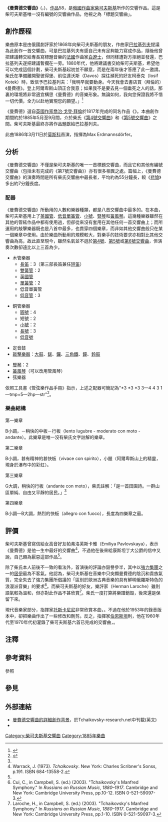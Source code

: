 {{NoteTA
|T=zh-cn:曼弗雷德交响曲;zh-tw:曼弗雷德交響曲;zh-hk:曼費德交響曲;
|1=zh-cn:曼弗雷德交响曲;zh-tw:曼弗雷德交響曲;zh-hk:曼費德交響曲;
}}
'''《曼費德交響曲》'''({{lang-en|'''Manfred Symphony'''}}，{{lang-ru|'''Симфония «Манфред»'''}})，[[作品號|作品]]58，是[[俄國|俄國]][[作曲家|作曲家]][[柴可夫斯基|柴可夫斯基]]所作的交響作品。這是柴可夫斯基唯一沒有編號的交響曲作品，他視之為「標題交響曲」。

== 創作歷程 ==
樂曲原本是由俄國劇評家{{le|史塔索夫|Vladimir Stasov}}於1868年向柴可夫斯基的朋友，作曲家[[巴拉基列夫|巴拉基列夫]]提議為此創作一首交響曲，可是巴拉基列夫有感自己未有足夠能力寫成作品，隨後他曾把建議轉交給專長寫標題音樂的[[法國|法國]]作曲家[[白遼士|白遼士]]，但同樣遭對方拒絕並發還，巴拉基列夫遂把建議暫擱在一旁{{efn|1=史氏原本便是聽了白遼士訪問俄國的演出，深受其《幻想交響曲》及《哈洛德在義大利》啟發，而引發了提議創作的意圖。巴拉基列夫拒絕此一提議後，雖曾轉向白遼士，但此時白遼士困於健康狀況不佳，沒有應允。}}。1880年代，他將建議書交給柴可夫斯基，希望他可以完成這個計劃，柴可夫斯基起初並不願意，而是在兩年後才答應了此一邀請。柴氏在準備離開聖彼得堡、前往達沃斯（Davos）探往瀕死的好友柯泰克（Iosif Kotek）時，致信予巴拉基列夫：「我明早就要動身。今天我會去書店買（拜倫的）《曼費德》。登上阿爾卑斯山頂正合我意；如果我不是要去見一個垂死之人的話，那裏的環境將非常適宜構思《曼費德》的音樂形象。無論如何，我向您保證我將不惜一切代價，全力以赴地實現您的願望。」<ref name="Musik144">{{Cite book|title=謬思客·古典月刊 第144期|last=吳毓庭|publisher=有樂出版事業有限公司|year=2019年8月|isbn=|location=台北市|pages=28}}</ref>

《曼費德》選自[[英國|英國]][[作家|作家]][[喬治·戈登·拜倫|喬治·戈登·拜倫]]於1817年完成的同名作品《{{le|曼費德|Manfred}}》{{efn|1=曼弗雷德的遭遇，其不能曝光的愛戀、悲觀且憂鬱的情緒，都呼應了柴氏本人的人生境遇。}}。本曲創作期間約於1885年5月至9月間，介於柴氏《[[第4號交響曲_(柴可夫斯基)|第4號交響曲]]》和《[[第5號交響曲_(柴可夫斯基)|第5號交響曲]]》之間。柴可夫斯基最終亦將作品題獻給巴拉基列夫。

此曲1886年3月11日於[[莫斯科|莫斯科]]首演，指揮為Max Erdmannsdörfer。

== 分析 ==
《曼費德交響曲》不僅是柴可夫斯基的唯一一首標題交響曲，而且它和其他有編號交響曲（包括未有完成的《第7號交響曲》）亦有很多相異之處。篇幅上，《曼費德交響曲》的演奏時間是所有柴氏交響曲中最長者，平均約為55分鐘長，較《[[第6號交響曲_(柴可夫斯基)|悲愴]]》多出約7分鐘長度。

=== 配器 ===
《曼費德交響曲》所動用的人數和樂器種類，都是八首交響曲中最多的。在本曲，柴可夫斯基用上了[[英國管|英國管]]、[[低音單簧管|低音單簧管]]、[[小號|小號]]、[[豎琴|豎琴]]和[[簧風琴|簧風琴]]。這幾種樂器雖然在其他的管絃作品中都有使用過，但卻從來沒有套用在其他任何一首交響曲上；而所運用的敲擊樂器既也是八首中最多，也貫穿四個樂章，而非如其他交響曲般只在某一個樂章中使用。由於樂曲所動用的規模較大，對樂手的技術要求亦相對比其他交響曲為高，故此直至現今，雖然名氣並不遜於[[第4號交響曲_(柴可夫斯基)|第4號]]、[[第5號交響曲_(柴可夫斯基)|第5號]]或[[第6号交响曲_(柴可夫斯基)|第6號交響曲]]，但演奏次數卻遠比以上三首為少。

{{multicol}}
* 木管樂器
** [[長笛|長笛]]：3（第三部長笛兼任[[短笛|短笛]]）
** [[雙簧管|雙簧管]]：2
** [[英國管|英國管]]
** [[單簧管|單簧管]]：2
** 低音單簧管
** [[低音管|低音管]]：3
{{multicol-break}}
* 銅管樂器
** [[圓號|圓號]]：4
** 短號：2
** [[小號|小號]]：2
** [[長號|長號]]：3
** [[低音號|低音號]]
{{multicol-break}}
* 定音鼓
* [[敲擊樂器|敲擊樂器]]：[[大鼓|大鼓]]、[[鈸|鈸]]、[[鑼|鑼]]、[[三角鐵|三角鐵]]、[[鐘|鐘]]、[[鈴鼓|鈴鼓]]
{{multicol-break}}
* [[豎琴|豎琴]]：2
* [[簧風琴|簧風琴]]（可以改用管風琴）
* 弦樂器
{{multicol-end}}

依照工具書《管弦樂作品手冊》指示，上述之配器可簡記為"*3 *3 *3 3—4 4 3 1—tmp+5—2hp—str"<ref>{{Cite book|title=''ORCHESTRAL MUSIC: A Handbook.''|url=https://archive.org/details/orchestralmusic00dani|last=Daniels|first=David|publisher=Scarecrow Press, Inc.|year=1996|isbn=0-8108-3228-3|location=Lanham|pages=[https://archive.org/details/orchestralmusic00dani/page/n424 412]|edition=3rd ed.}}</ref>。

=== 樂曲結構 ===
;第一樂章
B小調，{{clarify|痛哭的緩板}}－稍快的中板－行板（lento lugubre - moderato con moto - andante）。此樂章是唯一沒有柴氏文字註解的樂章。

;第二樂章
B小調，甚有精神的甚快板（vivace con spirito），小題〈阿爾卑斯山上的精靈，現身於瀑布中的彩虹〉。

;第三樂章
G大調，稍快的行板（andante con moto），柴氏註解：「是一首田園詩。一群山區單純、自由又平靜的居民。」<ref name="Musik144" />

;第四樂章
B小調—B大調，熱烈的快板（allegro con fuoco），長度為四樂章之最。

== 評價 ==
柴可夫斯基曾寫信給女高音好友帕弗洛芙斯卡雅（Emiliya Pavlovskaya），表示《曼費德》是他一生中最好的交響曲<ref>Warrack, J. (1973). ''Tchaikovsky''. New York: Charles Scribner's Sonss, p.191. ISBN 684-13558-2.</ref>，不過他在後來給康斯坦丁大公爵的信中又說，自己頗為厭惡這部作品<ref name="Musik144" />。

除了柴氏本人前後不一致的看法外，首演後的評論亦毀譽參半，其中以[[強力集團|強力集團]]之一的[[居伊|居伊]]最為不客氣。他認為，柴可夫斯基在音樂中只突顯曼費德的陰沉和貴族氣質，完全失去了強力集團所倡議的「區別於歐洲古典音樂的具有鮮明俄羅斯特色的浪漫派音樂」的要求<ref>Cui, C., in Campbell, S. (ed.) (2003). "Tchaikovsky's Manfred Symphony." In ''Russians on Russian Music, 1880–1917''. Cambridge and New York: Cambridge University Press, pp.10-12. ISBN 0-521-59097-3.</ref>。而柴可夫斯基的好友，樂評家{{le|拉羅克|Herman Laroche}}（Herman Laroche）雖則語氣較為溫和，但亦對此作品不甚欣賞<ref>Laroche, H., in Campbell, S. (ed.) (2003). "Tchaikovsky's Manfred Symphony." In ''Russians on Russian Music, 1880–1917''. Cambridge and New York: Cambridge University Press, pp.1-10. ISBN 0-521-59097-3.</ref>。柴氏一度打算將樂譜銷毀，後來還是保留下來。

現代音樂家部分，指揮家[[托斯卡尼尼|托斯卡尼尼]]非常欣賞本曲，{{citation needed|認為是柴可夫斯基最完美的作品}}。不過在他於1953年的錄音版本中，卻把樂曲作出了一些修改和刪剪。反之，指揮家[[伦纳德·伯恩斯坦|伯恩斯坦]]則{{citation needed|認為本曲如同「垃圾」}}，他在1960年代至1970年代初灌錄了柴可夫斯基六首已完成的交響曲，{{citation needed|就是刻意不肯灌錄此曲}}。

== 注釋 ==
{{notelist}}

== 參考資料 ==
;參照
{{reflist}}

== 參見 ==
{{portal|古典音樂}}

== 外部連結 ==
* [https://web.archive.org/web/20110720014319/http://www.tchaikovsky-research.net/en/Works/Symphonies/TH028/index.html 曼費德交響曲的詳細創作背景]，於Tchaikovsky-research.net中刊載(英文)
* {{IMSLP2|work=Manfred_Symphony%2C_Op.58_%28Tchaikovsky%2C_Pyotr_Ilyich%29|cname=曼弗雷德交響曲}}

{{柴可夫斯基交響曲}}

[[Category:柴可夫斯基交響曲|Category:柴可夫斯基交響曲]]
[[Category:1885年樂曲|Category:1885年樂曲]]